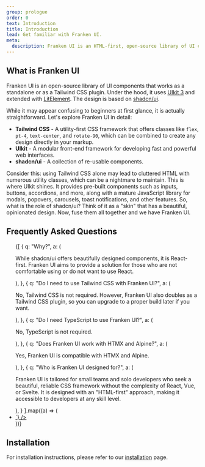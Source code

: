 ```yaml
---
group: prologue
order: 0
text: Introduction
title: Introduction
lead: Get familiar with Franken UI.
meta:
  description: Franken UI is an HTML-first, open-source library of UI components delivered as a standalone or a Tailwind CSS plugin. Under the hood it uses UIkit 3 and extended with Lit Element. The design is based on shadcn/ui.
---
```


## What is Franken UI

Franken UI is an open-source library of UI components that works as a standalone or as a Tailwind CSS plugin. Under the hood, it uses [UIkit 3](https://getuikit.com) and extended with [LitElement](https://lit.dev). The design is based on [shadcn/ui](https://ui.shadcn.com).

While it may appear confusing to beginners at first glance, it is actually straightforward. Let's explore Franken UI in detail:

- **Tailwind CSS** - A utility-first CSS framework that offers classes like `flex`, `pt-4`, `text-center`, and `rotate-90`, which can be combined to create any design directly in your markup.
- **UIkit** - A modular front-end framework for developing fast and powerful web interfaces.
- **shadcn/ui** - A collection of re-usable components.

Consider this: using Tailwind CSS alone may lead to cluttered HTML with numerous utility classes, which can be a nightmare to maintain. This is where UIkit shines. It provides pre-built components such as inputs, buttons, accordions, and more, along with a mature JavaScript library for modals, popovers, carousels, toast notifications, and other features. So, what is the role of shadcn/ui? Think of it as a "skin" that has a beautiful, opinionated design. Now, fuse them all together and we have Franken UI.

## Frequently Asked Questions

<ul class="uk-accordion mt-6" data-uk-accordion>
  {[
    {
      q: "Why?",
      a: (
        <Fragment>
          <p>
            While shadcn/ui offers beautifully designed components, it is
            React-first. Franken UI aims to provide a solution for those who are
            not comfortable using or do not want to use React.
          </p>
        </Fragment>
      ),
    },
    {
      q: "Do I need to use Tailwind CSS with Franken UI?",
      a: (
        <Fragment>
          <p>
            No, Tailwind CSS is not required. However, Franken UI also doubles as a
            Tailwind CSS plugin, so you can upgrade to a proper build later if
            you want.
          </p>
        </Fragment>
      ),
    },
    {
      q: "Do I need TypeScript to use Franken UI?",
      a: (
        <Fragment>
          <p>No, TypeScript is not required.</p>
        </Fragment>
      ),
    },
    {
      q: "Does Franken UI work with HTMX and Alpine?",
      a: (
        <Fragment>
          <p>Yes, Franken UI is compatible with HTMX and Alpine.</p>
        </Fragment>
      ),
    },
    {
      q: "Who is Franken UI designed for?",
      a: (
        <Fragment>
          <p>
            Franken UI is tailored for small teams and solo developers who seek
            a beautiful, reliable CSS framework without the complexity of React,
            Vue, or Svelte. It is designed with an "HTML-first" approach, making
            it accessible to developers at any skill level.
          </p>
        </Fragment>
      ),
    }
  ].map((a) => (
    <li>
      <a class="uk-accordion-title" href="#">
        <Fragment
          set:html={`${a.q} <span class="uk-accordion-icon"><uk-icon icon="chevron-down"></uk-icon></span>`}
        />
      </a>
      <div class="uk-accordion-content">
        <Fragment set:html={a.a} />
      </div>
    </li>
  ))}
</ul>

## Installation

For installation instructions, please refer to our [installation](/docs/2.0/installation) page.